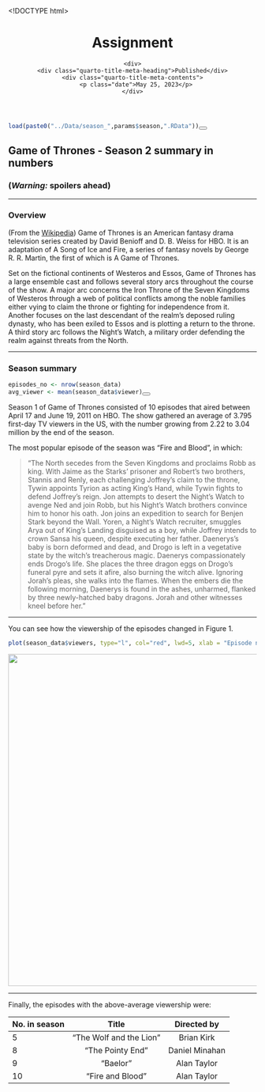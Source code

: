 <!DOCTYPE html>
<html xmlns="http://www.w3.org/1999/xhtml" lang="en" xml:lang="en"><head>

<meta charset="utf-8">
<meta name="generator" content="quarto-1.1.189">

<meta name="viewport" content="width=device-width, initial-scale=1.0, user-scalable=yes">

<meta name="dcterms.date" content="2023-05-25">

<title>Assignment</title>
<style>
code{white-space: pre-wrap;}
span.smallcaps{font-variant: small-caps;}
div.columns{display: flex; gap: min(4vw, 1.5em);}
div.column{flex: auto; overflow-x: auto;}
div.hanging-indent{margin-left: 1.5em; text-indent: -1.5em;}
ul.task-list{list-style: none;}
ul.task-list li input[type="checkbox"] {
  width: 0.8em;
  margin: 0 0.8em 0.2em -1.6em;
  vertical-align: middle;
}
pre > code.sourceCode { white-space: pre; position: relative; }
pre > code.sourceCode > span { display: inline-block; line-height: 1.25; }
pre > code.sourceCode > span:empty { height: 1.2em; }
.sourceCode { overflow: visible; }
code.sourceCode > span { color: inherit; text-decoration: inherit; }
div.sourceCode { margin: 1em 0; }
pre.sourceCode { margin: 0; }
@media screen {
div.sourceCode { overflow: auto; }
}
@media print {
pre > code.sourceCode { white-space: pre-wrap; }
pre > code.sourceCode > span { text-indent: -5em; padding-left: 5em; }
}
pre.numberSource code
  { counter-reset: source-line 0; }
pre.numberSource code > span
  { position: relative; left: -4em; counter-increment: source-line; }
pre.numberSource code > span > a:first-child::before
  { content: counter(source-line);
    position: relative; left: -1em; text-align: right; vertical-align: baseline;
    border: none; display: inline-block;
    -webkit-touch-callout: none; -webkit-user-select: none;
    -khtml-user-select: none; -moz-user-select: none;
    -ms-user-select: none; user-select: none;
    padding: 0 4px; width: 4em;
    color: #aaaaaa;
  }
pre.numberSource { margin-left: 3em; border-left: 1px solid #aaaaaa;  padding-left: 4px; }
div.sourceCode
  {   }
@media screen {
pre > code.sourceCode > span > a:first-child::before { text-decoration: underline; }
}
code span.al { color: #ff0000; font-weight: bold; } /* Alert */
code span.an { color: #60a0b0; font-weight: bold; font-style: italic; } /* Annotation */
code span.at { color: #7d9029; } /* Attribute */
code span.bn { color: #40a070; } /* BaseN */
code span.bu { color: #008000; } /* BuiltIn */
code span.cf { color: #007020; font-weight: bold; } /* ControlFlow */
code span.ch { color: #4070a0; } /* Char */
code span.cn { color: #880000; } /* Constant */
code span.co { color: #60a0b0; font-style: italic; } /* Comment */
code span.cv { color: #60a0b0; font-weight: bold; font-style: italic; } /* CommentVar */
code span.do { color: #ba2121; font-style: italic; } /* Documentation */
code span.dt { color: #902000; } /* DataType */
code span.dv { color: #40a070; } /* DecVal */
code span.er { color: #ff0000; font-weight: bold; } /* Error */
code span.ex { } /* Extension */
code span.fl { color: #40a070; } /* Float */
code span.fu { color: #06287e; } /* Function */
code span.im { color: #008000; font-weight: bold; } /* Import */
code span.in { color: #60a0b0; font-weight: bold; font-style: italic; } /* Information */
code span.kw { color: #007020; font-weight: bold; } /* Keyword */
code span.op { color: #666666; } /* Operator */
code span.ot { color: #007020; } /* Other */
code span.pp { color: #bc7a00; } /* Preprocessor */
code span.sc { color: #4070a0; } /* SpecialChar */
code span.ss { color: #bb6688; } /* SpecialString */
code span.st { color: #4070a0; } /* String */
code span.va { color: #19177c; } /* Variable */
code span.vs { color: #4070a0; } /* VerbatimString */
code span.wa { color: #60a0b0; font-weight: bold; font-style: italic; } /* Warning */
</style>


<script src="Assignment_files/libs/clipboard/clipboard.min.js"></script>
<script src="Assignment_files/libs/quarto-html/quarto.js"></script>
<script src="Assignment_files/libs/quarto-html/popper.min.js"></script>
<script src="Assignment_files/libs/quarto-html/tippy.umd.min.js"></script>
<script src="Assignment_files/libs/quarto-html/anchor.min.js"></script>
<link href="Assignment_files/libs/quarto-html/tippy.css" rel="stylesheet">
<link href="Assignment_files/libs/quarto-html/quarto-syntax-highlighting.css" rel="stylesheet" id="quarto-text-highlighting-styles">
<script src="Assignment_files/libs/bootstrap/bootstrap.min.js"></script>
<link href="Assignment_files/libs/bootstrap/bootstrap-icons.css" rel="stylesheet">
<link href="Assignment_files/libs/bootstrap/bootstrap.min.css" rel="stylesheet" id="quarto-bootstrap" data-mode="light">


</head>

<body class="fullcontent">

<div id="quarto-content" class="page-columns page-rows-contents page-layout-article">

<main class="content" id="quarto-document-content">

<header id="title-block-header" class="quarto-title-block default">
<div class="quarto-title">
<h1 class="title">Assignment</h1>
</div>



<div class="quarto-title-meta">

    
    <div>
    <div class="quarto-title-meta-heading">Published</div>
    <div class="quarto-title-meta-contents">
      <p class="date">May 25, 2023</p>
    </div>
  </div>
    
  </div>
  

</header>

<div class="cell">
<div class="sourceCode cell-code" id="cb1"><pre class="sourceCode r code-with-copy"><code class="sourceCode r"><span id="cb1-1"><a href="#cb1-1" aria-hidden="true" tabindex="-1"></a><span class="fu">load</span>(<span class="fu">paste0</span>(<span class="st">"../Data/season_"</span>,params<span class="sc">$</span>season,<span class="st">".RData"</span>))</span></code><button title="Copy to Clipboard" class="code-copy-button"><i class="bi"></i></button></pre></div>
</div>
<section id="game-of-thrones---season-2-summary-in-numbers" class="level1">
<h1>Game of Thrones - Season 2 summary in numbers</h1>
<section id="warning-spoilers-ahead" class="level3">
<h3 class="anchored" data-anchor-id="warning-spoilers-ahead"><strong>(<em>Warning:</em> spoilers ahead)</strong></h3>
<hr>
</section>
<section id="overview" class="level3">
<h3 class="anchored" data-anchor-id="overview">Overview</h3>
<p>(From the <a href="https://en.wikipedia.org/wiki/Game_of_Thrones#Premise">Wikipedia</a>) Game of Thrones is an American fantasy drama television series created by David Benioff and D. B. Weiss for HBO. It is an adaptation of A Song of Ice and Fire, a series of fantasy novels by George R. R. Martin, the first of which is A Game of Thrones.</p>
<p>Set on the fictional continents of Westeros and Essos, Game of Thrones has a large ensemble cast and follows several story arcs throughout the course of the show. A major arc concerns the Iron Throne of the Seven Kingdoms of Westeros through a web of political conflicts among the noble families either vying to claim the throne or fighting for independence from it. Another focuses on the last descendant of the realm’s deposed ruling dynasty, who has been exiled to Essos and is plotting a return to the throne. A third story arc follows the Night’s Watch, a military order defending the realm against threats from the North.</p>
<hr>
</section>
<section id="season-summary" class="level3">
<h3 class="anchored" data-anchor-id="season-summary">Season summary</h3>
<div class="cell">
<div class="sourceCode cell-code" id="cb2"><pre class="sourceCode r code-with-copy"><code class="sourceCode r"><span id="cb2-1"><a href="#cb2-1" aria-hidden="true" tabindex="-1"></a>episodes_no <span class="ot">&lt;-</span> <span class="fu">nrow</span>(season_data)</span>
<span id="cb2-2"><a href="#cb2-2" aria-hidden="true" tabindex="-1"></a>avg_viewer <span class="ot">&lt;-</span> <span class="fu">mean</span>(season_data<span class="sc">$</span>viewer)</span></code><button title="Copy to Clipboard" class="code-copy-button"><i class="bi"></i></button></pre></div>
</div>
<p>Season 1 of Game of Thrones consisted of 10 episodes that aired between April 17 and June 19, 2011 on HBO. The show gathered an average of 3.795 first-day TV viewers in the US, with the number growing from 2.22 to 3.04 million by the end of the season.</p>
<p>The most popular episode of the season was “Fire and Blood”, in which:</p>
<blockquote class="blockquote">
<p>“The North secedes from the Seven Kingdoms and proclaims Robb as king. With Jaime as the Starks’ prisoner and Robert’s two brothers, Stannis and Renly, each challenging Joffrey’s claim to the throne, Tywin appoints Tyrion as acting King’s Hand, while Tywin fights to defend Joffrey’s reign. Jon attempts to desert the Night’s Watch to avenge Ned and join Robb, but his Night’s Watch brothers convince him to honor his oath. Jon joins an expedition to search for Benjen Stark beyond the Wall. Yoren, a Night’s Watch recruiter, smuggles Arya out of King’s Landing disguised as a boy, while Joffrey intends to crown Sansa his queen, despite executing her father. Daenerys’s baby is born deformed and dead, and Drogo is left in a vegetative state by the witch’s treacherous magic. Daenerys compassionately ends Drogo’s life. She places the three dragon eggs on Drogo’s funeral pyre and sets it afire, also burning the witch alive. Ignoring Jorah’s pleas, she walks into the flames. When the embers die the following morning, Daenerys is found in the ashes, unharmed, flanked by three newly-hatched baby dragons. Jorah and other witnesses kneel before her.”</p>
</blockquote>
<hr>
<p>You can see how the viewership of the episodes changed in Figure 1.</p>
<div class="cell">
<div class="sourceCode cell-code" id="cb3"><pre class="sourceCode r code-with-copy"><code class="sourceCode r"><span id="cb3-1"><a href="#cb3-1" aria-hidden="true" tabindex="-1"></a><span class="fu">plot</span>(season_data<span class="sc">$</span>viewers, <span class="at">type=</span><span class="st">"l"</span>, <span class="at">col=</span><span class="st">"red"</span>, <span class="at">lwd=</span><span class="dv">5</span>, <span class="at">xlab =</span> <span class="st">"Episode number"</span>, <span class="at">ylab =</span> <span class="st">"1st day TV viewers in the US (millions)"</span>)</span></code><button title="Copy to Clipboard" class="code-copy-button"><i class="bi"></i></button></pre></div>
<div class="cell-output-display">
<p><img src="Assignment_files/figure-html/viewers_plot-1.png" class="img-fluid" width="672"></p>
</div>
</div>
<hr>
<p>Finally, the episodes with the above-average viewership were:</p>
<table class="table">
<thead>
<tr class="header">
<th style="text-align: left;">No.&nbsp;in season</th>
<th style="text-align: center;">Title</th>
<th style="text-align: center;">Directed by</th>
</tr>
</thead>
<tbody>
<tr class="odd">
<td style="text-align: left;">5</td>
<td style="text-align: center;">“The Wolf and the Lion”</td>
<td style="text-align: center;">Brian Kirk</td>
</tr>
<tr class="even">
<td style="text-align: left;">8</td>
<td style="text-align: center;">“The Pointy End”</td>
<td style="text-align: center;">Daniel Minahan</td>
</tr>
<tr class="odd">
<td style="text-align: left;">9</td>
<td style="text-align: center;">“Baelor”</td>
<td style="text-align: center;">Alan Taylor</td>
</tr>
<tr class="even">
<td style="text-align: left;">10</td>
<td style="text-align: center;">“Fire and Blood”</td>
<td style="text-align: center;">Alan Taylor</td>
</tr>
</tbody>
</table>
</section>
</section>

</main>
<!-- /main column -->
<script id="quarto-html-after-body" type="application/javascript">
window.document.addEventListener("DOMContentLoaded", function (event) {
  const toggleBodyColorMode = (bsSheetEl) => {
    const mode = bsSheetEl.getAttribute("data-mode");
    const bodyEl = window.document.querySelector("body");
    if (mode === "dark") {
      bodyEl.classList.add("quarto-dark");
      bodyEl.classList.remove("quarto-light");
    } else {
      bodyEl.classList.add("quarto-light");
      bodyEl.classList.remove("quarto-dark");
    }
  }
  const toggleBodyColorPrimary = () => {
    const bsSheetEl = window.document.querySelector("link#quarto-bootstrap");
    if (bsSheetEl) {
      toggleBodyColorMode(bsSheetEl);
    }
  }
  toggleBodyColorPrimary();  
  const icon = "";
  const anchorJS = new window.AnchorJS();
  anchorJS.options = {
    placement: 'right',
    icon: icon
  };
  anchorJS.add('.anchored');
  const clipboard = new window.ClipboardJS('.code-copy-button', {
    target: function(trigger) {
      return trigger.previousElementSibling;
    }
  });
  clipboard.on('success', function(e) {
    // button target
    const button = e.trigger;
    // don't keep focus
    button.blur();
    // flash "checked"
    button.classList.add('code-copy-button-checked');
    var currentTitle = button.getAttribute("title");
    button.setAttribute("title", "Copied!");
    setTimeout(function() {
      button.setAttribute("title", currentTitle);
      button.classList.remove('code-copy-button-checked');
    }, 1000);
    // clear code selection
    e.clearSelection();
  });
  function tippyHover(el, contentFn) {
    const config = {
      allowHTML: true,
      content: contentFn,
      maxWidth: 500,
      delay: 100,
      arrow: false,
      appendTo: function(el) {
          return el.parentElement;
      },
      interactive: true,
      interactiveBorder: 10,
      theme: 'quarto',
      placement: 'bottom-start'
    };
    window.tippy(el, config); 
  }
  const noterefs = window.document.querySelectorAll('a[role="doc-noteref"]');
  for (var i=0; i<noterefs.length; i++) {
    const ref = noterefs[i];
    tippyHover(ref, function() {
      // use id or data attribute instead here
      let href = ref.getAttribute('data-footnote-href') || ref.getAttribute('href');
      try { href = new URL(href).hash; } catch {}
      const id = href.replace(/^#\/?/, "");
      const note = window.document.getElementById(id);
      return note.innerHTML;
    });
  }
  var bibliorefs = window.document.querySelectorAll('a[role="doc-biblioref"]');
  for (var i=0; i<bibliorefs.length; i++) {
    const ref = bibliorefs[i];
    const cites = ref.parentNode.getAttribute('data-cites').split(' ');
    tippyHover(ref, function() {
      var popup = window.document.createElement('div');
      cites.forEach(function(cite) {
        var citeDiv = window.document.createElement('div');
        citeDiv.classList.add('hanging-indent');
        citeDiv.classList.add('csl-entry');
        var biblioDiv = window.document.getElementById('ref-' + cite);
        if (biblioDiv) {
          citeDiv.innerHTML = biblioDiv.innerHTML;
        }
        popup.appendChild(citeDiv);
      });
      return popup.innerHTML;
    });
  }
});
</script>
</div> <!-- /content -->



</body></html>